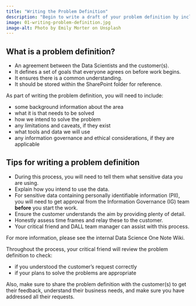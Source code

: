 ```yaml
---
title: "Writing the Problem Definition"
description: "Begin to write a draft of your problem definition by including a range of information about the problem."
image: 01-writing-problem-definition.jpg
image-alt: Photo by Emily Morter on Unsplash
---
```


## What is a problem definition?

-	An agreement between the Data Scientists and the customer(s).
-	It defines a set of goals that everyone agrees on before work begins.
-	It ensures there is a common understanding.
-	It should be stored within the SharePoint folder for reference.

As part of writing the problem definition, you will need to include:

-	some background information about the area
-	what it is that needs to be solved
-	how we intend to solve the problem
-	any limitations and caveats, if they exist
-	what tools and data we will use
-	any information governance and ethical considerations, if they are applicable

## Tips for writing a problem definition

-	During this process, you will need to tell them what sensitive data you are using.
-	Explain how you intend to use the data.
-	For sensitive data containing personally identifiable information (PII), you will need to get approval from the Information Governance (IG) team **before** you start the work. 
-	Ensure the customer understands the aim by providing plenty of detail.
-	Honestly assess time frames and relay these to the customer.
-	Your critical friend and DALL team manager can assist with this process.


For more information, please see the internal Data Science One Note Wiki.

Throughout the process, your critical friend will review the problem definition to check:

-	if you understood the customer’s request correctly
-	if your plans to solve the problems are appropriate

Also, make sure to share the problem definition with the customer(s) to get their feedback, understand their business needs, and make sure you have addressed all their requests.
